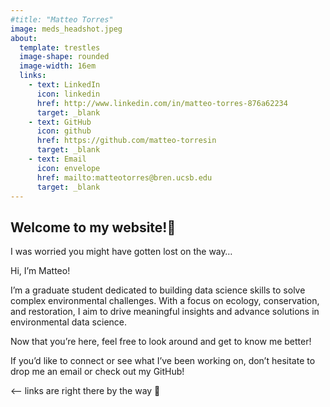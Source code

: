 ```yaml
---
#title: "Matteo Torres"
image: meds_headshot.jpeg
about: 
  template: trestles
  image-shape: rounded
  image-width: 16em
  links:
    - text: LinkedIn
      icon: linkedin
      href: http://www.linkedin.com/in/matteo-torres-876a62234
      target: _blank
    - text: GitHub
      icon: github
      href: https://github.com/matteo-torresin
      target: _blank
    - text: Email
      icon: envelope
      href: mailto:matteotorres@bren.ucsb.edu
      target: _blank
---
```

## Welcome to my website!💚

I was worried you might have gotten lost on the way...

Hi, I’m Matteo!

I’m a graduate student dedicated to building data science skills to solve complex environmental challenges. With a focus on ecology, conservation, and restoration, I aim to drive meaningful insights and advance solutions in environmental data science.

Now that you’re here, feel free to look around and get to know me better!

If you’d like to connect or see what I’ve been working on, don’t hesitate to drop me an email or check out my GitHub!

<--- links are right there by the way 👀

